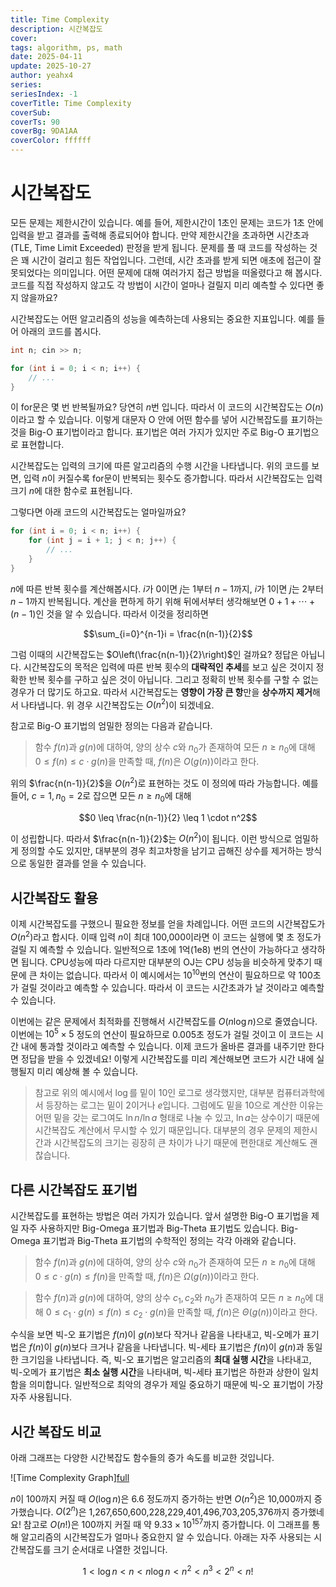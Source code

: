 ```yaml
---
title: Time Complexity
description: 시간복잡도
cover:
tags: algorithm, ps, math
date: 2025-04-11
update: 2025-10-27
author: yeahx4
series: 
seriesIndex: -1
coverTitle: Time Complexity
coverSub: 
coverTs: 90
coverBg: 9DA1AA
coverColor: ffffff
---
```


# 시간복잡도

모든 문제는 제한시간이 있습니다. 예를 들어, 제한시간이 1초인 문제는 코드가 1초 안에 입력을 받고
결과를 출력해 종료되어야 합니다. 만약 제한시간을 초과하면 시간초과(TLE, Time Limit Exceeded)
판정을 받게 됩니다. 문제를 풀 때 코드를 작성하는 것은 꽤 시간이 걸리고 힘든 작업입니다. 그런데,
시간 초과를 받게 되면 애초에 접근이 잘못되었다는 의미입니다. 어떤 문제에 대해 여러가지 접근 방법을
떠올렸다고 해 봅시다. 코드를 직접 작성하지 않고도 각 방법이 시간이 얼마나 걸릴지 미리 예측할
수 있다면 좋지 않을까요?

시간복잡도는 어떤 알고리즘의 성능을 예측하는데 사용되는 중요한 지표입니다. 예를 들어 아래의 코드를 봅시다.

```cpp
int n; cin >> n;

for (int i = 0; i < n; i++) {
    // ...
}
```

이 for문은 몇 번 반복될까요? 당연히 $n$번 입니다. 따라서 이 코드의 시간복잡도는 $O(n)$이라고 할
수 있습니다. 이렇게 대문자 O 안에 어떤 함수를 넣어 시간복잡도를 표기하는 것을 Big-O 표기법이라고
합니다. 표기법은 여러 가지가 있지만 주로 Big-O 표기법으로 표현합니다.

시간복잡도는 입력의 크기에 따른 알고리즘의 수행 시간을 나타냅니다. 위의 코드를 보면, 입력 $n$이
커질수록 for문이 반복되는 횟수도 증가합니다. 따라서 시간복잡도는 입력 크기 $n$에 대한 함수로 표현됩니다.

그렇다면 아래 코드의 시간복잡도는 얼마일까요?

```cpp
for (int i = 0; i < n; i++) {
    for (int j = i + 1; j < n; j++) {
        // ...
    }
}
```

$n$에 따른 반복 횟수를 계산해봅시다. $i$가 0이면 $j$는 1부터 $n - 1$까지,
$i$가 1이면 $j$는 2부터 $n - 1$까지 반복됩니다. 계산을 편하게 하기 위해 뒤에서부터 생각해보면
$0 + 1 + \cdots +(n-1)$인 것을 알 수 있습니다. 따라서 이것을 정리하면

```math
\sum_{i=0}^{n-1}i = \frac{n(n-1)}{2}
```

그럼 이때의 시간복잡도는 $O\left(\frac{n(n-1)}{2}\right)$인 걸까요?
정답은 아닙니다. 시간복잡도의 목적은 입력에 따른 반복 횟수의 **대략적인 추세**를 보고 싶은 것이지
정확한 반복 횟수를 구하고 싶은 것이 아닙니다. 그리고 정확히 반복 횟수를 구할 수 없는 경우가 더 많기도
하고요. 따라서 시간복잡도는 **영향이 가장 큰 항**만을 **상수까지 제거**해서 나타냅니다.
위 경우 시간복잡도는 $O(n^2)$이 되겠네요.

참고로 Big-O 표기법의 엄밀한 정의는 다음과 같습니다.

> 함수 $f(n)$과 $g(n)$에 대하여, 양의 상수 $c$와 $n_0$가 존재하여 모든 $n \geq n_0$에 대해
> $0 \leq f(n) \leq c \cdot g(n)$을 만족할 때, $f(n)$은 $O(g(n))$이라고 한다.

위의 $\frac{n(n-1)}{2}$을 $O(n^2)$로 표현하는 것도 이 정의에 따라 가능합니다. 예를 들어,
$c = 1, n_0 = 2$로 잡으면 모든 $n \geq n_0$에 대해

```math
0 \leq \frac{n(n-1)}{2} \leq 1 \cdot n^2
```

이 성립합니다. 따라서 $\frac{n(n-1)}{2}$는 $O(n^2)$이 됩니다. 이런 방식으로 엄밀하게 정의할
수도 있지만, 대부분의 경우 최고차항을 남기고 곱해진 상수를 제거하는 방식으로 동일한 결과를
얻을 수 있습니다.

## 시간복잡도 활용

이제 시간복잡도를 구했으니 필요한 정보를 얻을 차례입니다. 어떤 코드의 시간복잡도가 $O(n^2)$라고 합시다.
이때 입력 $n$이 최대 100,000이라면 이 코드는 실행에 몇 초 정도가 걸릴 지 예측할 수 있습니다.
일반적으로 1초에 1억(1e8) 번의 연산이 가능하다고 생각하면 됩니다. CPU성능에 따라 다르지만 대부분의
OJ는 CPU 성능을 비슷하게 맞추기 때문에 큰 차이는 없습니다. 따라서 이 예시에서는 $10^{10}$번의
연산이 필요하므로 약 100초가 걸릴 것이라고 예측할 수 있습니다. 따라서 이 코드는 시간초과가 날
것이라고 예측할 수 있습니다.

이번에는 같은 문제에서 최적화를 진행해서 시간복잡도를 $O(n \log n)$으로 줄였습니다.
이번에는 $10^5 \times 5$ 정도의 연산이 필요하므로 0.005초 정도가 걸릴 것이고 이 코드는
시간 내에 통과할 것이라고 예측할 수 있습니다. 이제 코드가 올바른 결과를 내주기만 한다면 정답을
받을 수 있겠네요! 이렇게 시간복잡도를 미리 계산해보면 코드가 시간 내에 실행될지 미리 예상해 볼 수
있습니다.

> 참고로 위의 예시에서 $\log$를 밑이 10인 로그로 생각했지만, 대부분 컴퓨터과학에서 등장하는 로그는
> 밑이 2이거나 $e$입니다. 그럼에도 밑을 10으로 계산한 이유는 어떤 밑을 갖는 로그여도
> $\ln n / \ln a$ 형태로 나눌 수 있고, $\ln a$는 상수이기 때문에 시간복잡도 계산에서 무시할 수 
> 있기 때문입니다. 대부분의 경우 문제의 제한시간과 시간복잡도의 크기는 굉장히 큰 차이가 나기 때문에
> 편한대로 계산해도 괜찮습니다.

## 다른 시간복잡도 표기법

시간복잡도를 표현하는 방법은 여러 가지가 있습니다. 앞서 설명한 Big-O 표기법을 제일 자주 사용하지만
Big-Omega 표기법과 Big-Theta 표기법도 있습니다. Big-Omega 표기법과 Big-Theta 표기법의
수학적인 정의는 각각 아래와 같습니다.

> 함수 $f(n)$과 $g(n)$에 대하여, 양의 상수 $c$와 $n_0$가 존재하여 모든 $n \geq n_0$에 대해
> $0 \leq c \cdot g(n) \leq f(n)$을 만족할 때, $f(n)$은 $\Omega(g(n))$이라고 한다.

> 함수 $f(n)$과 $g(n)$에 대하여, 양의 상수 $c_1, c_2$와 $n_0$가 존재하여 모든
> $n \geq n_0$에 대해
> $0 \leq c_1 \cdot g(n) \leq f(n) \leq c_2 \cdot g(n)$을 만족할 때,
> $f(n)$은 $\Theta(g(n))$이라고 한다.

수식을 보면 빅-오 표기법은 $f(n)$이 $g(n)$보다 작거나 같음을 나타내고,
빅-오메가 표기법은 $f(n)$이 $g(n)$보다 크거나 같음을 나타냅니다.
빅-세타 표기법은 $f(n)$이 $g(n)$과 동일한 크기임을 나타냅니다. 즉, 빅-오 표기법은
알고리즘의 **최대 실행 시간**을 나타내고, 빅-오메가 표기법은 **최소 실행 시간**을 나타내며,
빅-세타 표기법은 하한과 상한이 일치함을 의미합니다. 일반적으로 최악의 경우가 제일 중요하기 때문에
빅-오 표기법이 가장 자주 사용됩니다.

## 시간 복잡도 비교

아래 그래프는 다양한 시간복잡도 함수들의 증가 속도를 비교한 것입니다.

![Time Complexity Graph][full](/img/ps/time-complexity/comparison.png)

$n$이 100까지 커질 때 $O(\log n)$은  6.6 정도까지 증가하는 반면 $O(n^2)$은 10,000까지
증가했습니다. $O(2^n)$은 1,267,650,600,228,229,401,496,703,205,376까지 증가했네요!
참고로 $O(n!)$은 100까지 커질 때 약 $9.33 \times 10^{157}$까지 증가합니다. 이 그래프를 통해
알고리즘의 시간복잡도가 얼마나 중요한지 알 수 있습니다. 아래는 자주 사용되는 시간복잡도를 크기 순서대로
나열한 것입니다.

```math
1 < \log n < n < n \log n < n^2 < n^3 < 2^n < n!
```
